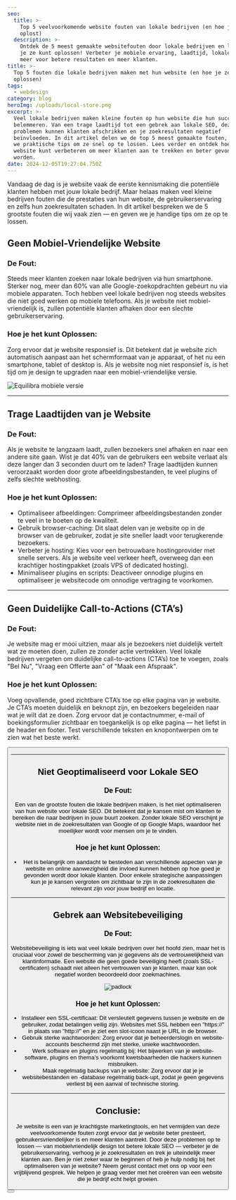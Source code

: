 ```yaml
---
seo:
  title: >-
    Top 5 veelvoorkomende website fouten van lokale bedrijven (en hoe je ze
    oplost)
  description: >-
    Ontdek de 5 meest gemaakte websitefouten door lokale bedrijven en leer hoe
    je ze kunt oplossen! Verbeter je mobiele ervaring, laadtijd, lokale SEO en
    meer voor betere resultaten en meer klanten.
title: >-
  Top 5 fouten die lokale bedrijven maken met hun website (en hoe je ze kunt
  oplossen)
tags:
  - webdesign
category: blog
heroImg: /uploads/local-store.png
excerpt: >-
  Veel lokale bedrijven maken kleine fouten op hun website die hun succes kunnen
  belemmeren. Van een trage laadtijd tot een gebrek aan lokale SEO, deze
  problemen kunnen klanten afschrikken en je zoekresultaten negatief
  beïnvloeden. In dit artikel delen we de top 5 meest gemaakte fouten, en geven
  we praktische tips om ze snel op te lossen. Lees verder en ontdek hoe je je
  website kunt verbeteren om meer klanten aan te trekken en beter gevonden te
  worden.
date: 2024-12-05T19:27:04.750Z
---
```


Vandaag de dag is je website vaak de eerste kennismaking die potentiële klanten hebben met jouw lokale bedrijf. Maar helaas maken veel kleine bedrijven fouten die de prestaties van hun website, de gebruikerservaring en zelfs hun zoekresultaten schaden. In dit artikel bespreken we de 5 grootste fouten die wij vaak zien — en geven we je handige tips om ze op te lossen.

## Geen Mobiel-Vriendelijke Website

### De Fout:

Steeds meer klanten zoeken naar lokale bedrijven via hun smartphone. Sterker nog, meer dan 60% van alle Google-zoekopdrachten gebeurt nu via mobiele apparaten. Toch hebben veel lokale bedrijven nog steeds websites die niet goed werken op mobiele telefoons. Als je website niet mobiel-vriendelijk is, zullen potentiële klanten afhaken door een slechte gebruikerservaring.

### Hoe je het kunt Oplossen:

Zorg ervoor dat je website responsief is. Dit betekent dat je website zich automatisch aanpast aan het schermformaat van je apparaat, of het nu een smartphone, tablet of desktop is. Als je website nog niet responsief is, is het tijd om je design te upgraden naar een mobiel-vriendelijke versie.

![Equilibra mobiele versie](/uploads/work/equilibra/equilibra-mobile.png "Mobiele versie equilibra-deerlijk.be")

***

## Trage Laadtijden van je Website

### De Fout:

Als je website te langzaam laadt, zullen bezoekers snel afhaken en naar een andere site gaan. Wist je dat 40% van de gebruikers een website verlaat als deze langer dan 3 seconden duurt om te laden? Trage laadtijden kunnen veroorzaakt worden door grote afbeeldingsbestanden, te veel plugins of zelfs slechte webhosting.

<widget type="slowLoading" />

### Hoe je het kunt Oplossen:

* Optimaliseer afbeeldingen: Comprimeer afbeeldingsbestanden zonder te veel in te boeten op de kwaliteit.
* Gebruik browser-caching: Dit slaat delen van je website op in de browser van de gebruiker, zodat je site sneller laadt voor terugkerende bezoekers.
* Verbeter je hosting: Kies voor een betrouwbare hostingprovider met snelle servers. Als je website veel verkeer heeft, overweeg dan een krachtiger hostingpakket (zoals VPS of dedicated hosting).
* Minimaliseer plugins en scripts: Deactiveer onnodige plugins en optimaliseer je websitecode om onnodige vertraging te voorkomen.

***

## Geen Duidelijke Call-to-Actions (CTA’s)

### De Fout:

Je website mag er mooi uitzien, maar als je bezoekers niet duidelijk vertelt wat ze moeten doen, zullen ze zonder actie vertrekken. Veel lokale bedrijven vergeten om duidelijke call-to-actions (CTA’s) toe te voegen, zoals "Bel Nu", "Vraag een Offerte aan" of "Maak een Afspraak".

### Hoe je het kunt Oplossen:

Voeg opvallende, goed zichtbare CTA’s toe op elke pagina van je website. Je CTA’s moeten duidelijk en beknopt zijn, en bezoekers begeleiden naar wat je wilt dat ze doen. Zorg ervoor dat je contactnummer, e-mail of boekingsformulier zichtbaar en toegankelijk is op elke pagina — het liefst in de header en footer. Test verschillende teksten en knopontwerpen om te zien wat het beste werkt.

<Button href="/nl/contact" text="Vraag meer info" />

***

## Niet Geoptimaliseerd voor Lokale SEO

### De Fout:

Een van de grootste fouten die lokale bedrijven maken, is het niet optimaliseren van hun website voor lokale SEO. Dit betekent dat je kansen mist om klanten te bereiken die naar bedrijven in jouw buurt zoeken. Zonder lokale SEO verschijnt je website niet in de zoekresultaten van Google of op Google Maps, waardoor het moeilijker wordt voor mensen om je te vinden.

### Hoe je het kunt Oplossen:

* Het is belangrijk om aandacht te besteden aan verschillende aspecten van je website en online aanwezigheid die invloed kunnen hebben op hoe goed je gevonden wordt door lokale klanten. Door enkele strategische aanpassingen kun je je kansen vergroten om zichtbaar te zijn in de zoekresultaten die relevant zijn voor jouw bedrijf en locatie.

***

## Gebrek aan Websitebeveiliging

### De Fout:

Websitebeveiliging is iets wat veel lokale bedrijven over het hoofd zien, maar het is cruciaal voor zowel de bescherming van je gegevens als de vertrouwelijkheid van klantinformatie. Een website die geen goede beveiliging heeft (zoals SSL-certificaten) schaadt niet alleen het vertrouwen van je klanten, maar kan ook negatief worden beoordeeld door zoekmachines.

![padlock](/uploads/padlock.png)

### Hoe je het kunt Oplossen:

* Installeer een SSL-certificaat: Dit versleutelt gegevens tussen je website en de gebruiker, zodat betalingen veilig zijn. Websites met SSL hebben een "https\://" in plaats van "http\://" en je ziet een slot-icoon naast je URL in de browser.
* Gebruik sterke wachtwoorden: Zorg ervoor dat je beheerderslogin en website-accounts beschermd zijn met sterke, unieke wachtwoorden.
* Werk software en plugins regelmatig bij: Het bijwerken van je website-software, plugins en thema’s voorkomt kwetsbaarheden die hackers kunnen misbruiken.
* Maak regelmatig backups van je website: Zorg ervoor dat je je websitebestanden en -database regelmatig back-upt, zodat je geen gegevens verliest bij een aanval of technische storing.

***

## Conclusie:

Je website is een van je krachtigste marketingtools, en het vermijden van deze veelvoorkomende fouten zorgt ervoor dat je website beter presteert, gebruikersvriendelijker is en meer klanten aantrekt. Door deze problemen op te lossen — van mobielvriendelijk design tot betere lokale SEO — verbeter je de gebruikerservaring, verhoog je je zoekresultaten en trek je uiteindelijk meer klanten aan. Ben je niet zeker waar te beginnen of heb je hulp nodig bij het optimaliseren van je website? Neem gerust contact met ons op voor een vrijblijvend gesprek. We helpen je graag verder met het creëren van een website die je bedrijf echt helpt groeien.

<Button href="/nl/contact" text="Neem contact op" />

